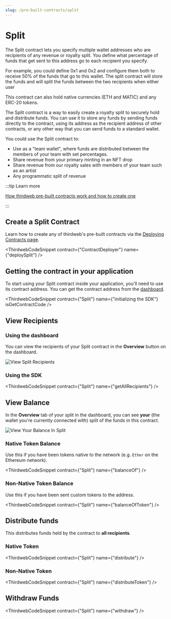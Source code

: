 ```yaml
---
slug: /pre-built-contracts/split
---
```



# Split

The Split contract lets you specify multiple wallet addresses who are recipients of any revenue or royalty split.
You define what percentage of funds that get sent to this address go to each recipient you specify.

For example, you could define 0x1 and 0x2 and configure them both to receive 50% of the funds that go to this wallet.
The split contract will store the funds and will split the funds between the two recipients when either user

This contract can also hold native currencies (ETH and MATIC) and any ERC-20 tokens.

The Split contract is a way to easily create a royalty split to securely hold and distribute funds.
You can use it to store any funds by sending funds directly to the contract,
using its address as the recipient address of other contracts,
or any other way that you can send funds to a standard wallet.

You could use the Split contract to:

- Use as a "team wallet", where funds are distributed between the members of your team with set percentages.
- Share revenue from your primary minting in an NFT drop
- Share revenue from our royalty sales with members of your team such as an artist
- Any programmatic split of revenue

:::tip Learn more

[How thirdweb pre-built contracts work and how to create one](/pre-built-contracts)

:::

## Create a Split Contract

Learn how to create any of thirdweb's pre-built contracts via the [Deploying Contracts page](/getting-started/deploying-contracts).

<ThirdwebCodeSnippet contract={"ContractDeployer"} name={"deploySplit"} />

## Getting the contract in your application

To start using your Split contract inside your application, you'll need to use its contract address. You can get the contract address from the [dashboard](https://thirdweb.com/dashboard).

<ThirdwebCodeSnippet
  contract={"Split"}
  name={"initializing the SDK"}
  isGetContractCode
/>

## View Recipients

### Using the dashboard

You can view the recipients of your Split contract in the **Overview** button on the dashboard.

![View Split Recipients](../assets/view-split-recipients.png)

### Using the SDK

<ThirdwebCodeSnippet contract={"Split"} name={"getAllRecipients"} />

## View Balance

In the **Overview** tab of your split in the dashboard, you can see **your** (the wallet you're currently connected with) split of the funds in this contract.

![View Your Balance In Split](../assets/split-balances.png)

### Native Token Balance

Use this if you have been tokens native to the network (e.g. `Ether` on the Ethereum network).

<ThirdwebCodeSnippet contract={"Split"} name={"balanceOf"} />

### Non-Native Token Balance

Use this if you have been sent custom tokens to the address.

<ThirdwebCodeSnippet contract={"Split"} name={"balanceOfToken"} />

## Distribute funds

This distributes funds held by the contract to **all recipients**.

### Native Token

<ThirdwebCodeSnippet contract={"Split"} name={"distribute"} />

### Non-Native Token

<ThirdwebCodeSnippet contract={"Split"} name={"distributeToken"} />

## Withdraw Funds

<ThirdwebCodeSnippet contract={"Split"} name={"withdraw"} />

